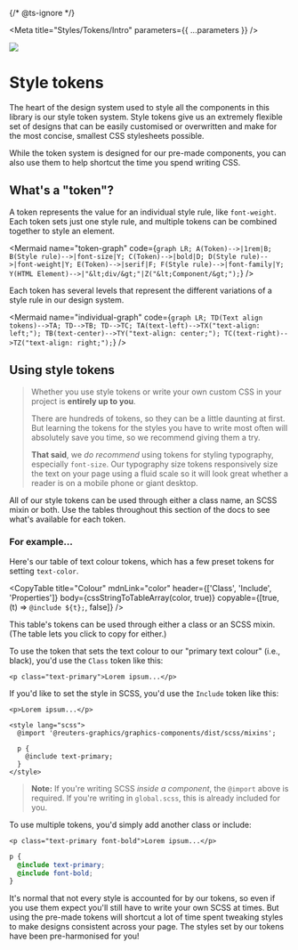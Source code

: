 
{/* @ts-ignore */}

<Meta title="Styles/Tokens/Intro" parameters={{ ...parameters }} />

![](https://graphics.thomsonreuters.com/style-assets/images/logos/reuters-graphics-logo/svg/graphics-logo-color-dark.svg)

# Style tokens

The heart of the design system used to style all the components in this library is our style token system. Style tokens give us an extremely flexible set of designs that can be easily customised or overwritten and make for the most concise, smallest CSS stylesheets possible.

While the token system is designed for our pre-made components, you can also use them to help shortcut the time you spend writing CSS.

## What's a "token"?

A token represents the value for an individual style rule, like `font-weight`. Each token sets just one style rule, and multiple tokens can be combined together to style an element.

<Mermaid
  name="token-graph"
  code={`
graph LR;
  A(Token)-->|1rem|B;
  B(Style rule)-->|font-size|Y;
  C(Token)-->|bold|D;
  D(Style rule)-->|font-weight|Y;
  E(Token)-->|serif|F;
  F(Style rule)-->|font-family|Y;
  Y(HTML Element)-->|"&lt;div/&gt;"|Z("&lt;Component/&gt;");
`}
/>

Each token has several levels that represent the different variations of a style rule in our design system.

<Mermaid
  name="individual-graph"
  code={`
graph LR;
  TD(Text align tokens)-->TA;
  TD-->TB;
  TD-->TC;
  TA(text-left)-->TX("text-align: left;");
  TB(text-center)-->TY("text-align: center;");
  TC(text-right)-->TZ("text-align: right;");
`}
/>

## Using style tokens

> Whether you use style tokens or write your own custom CSS in your project is **entirely up to you**.
>
> There are hundreds of tokens, so they can be a little daunting at first. But learning the tokens for the styles you have to write most often will absolutely save you time, so we recommend giving them a try.
>
> **That said**, we _do recommend_ using tokens for styling typography, especially `font-size`. Our typography size tokens responsively size the text on your page using a fluid scale so it will look great whether a reader is on a mobile phone or giant desktop.

All of our style tokens can be used through either a class name, an SCSS mixin or both. Use the tables throughout this section of the docs to see what's available for each token.

### For example...

Here's our table of text colour tokens, which has a few preset tokens for setting `text-color`.

<CopyTable
  title="Colour"
  mdnLink="color"
  header={['Class', 'Include', 'Properties']}
  body={cssStringToTableArray(color, true)}
  copyable={[true, (t) => `@include ${t};`, false]}
/>

This table's tokens can be used through either a class or an SCSS mixin. (The table lets you click to copy for either.)

To use the token that sets the text colour to our "primary text colour" (i.e., black), you'd use the `Class` token like this:

```svelte
<p class="text-primary">Lorem ipsum...</p>
```

If you'd like to set the style in SCSS, you'd use the `Include` token like this:

```svelte
<p>Lorem ipsum...</p>

<style lang="scss">
  @import '@reuters-graphics/graphics-components/dist/scss/mixins';

  p {
    @include text-primary;
  }
</style>
```

> **Note:** If you're writing SCSS _inside a component_, the `@import` above is required. If you're writing in `global.scss`, this is already included for you.

To use multiple tokens, you'd simply add another class or include:

```svelte
<p class="text-primary font-bold">Lorem ipsum...</p>
```

```scss
p {
  @include text-primary;
  @include font-bold;
}
```

It's normal that not every style is accounted for by our tokens, so even if you use them expect you'll still have to write your own SCSS at times. But using the pre-made tokens will shortcut a lot of time spent tweaking styles to make designs consistent across your page. The styles set by our tokens have been pre-harmonised for you!
